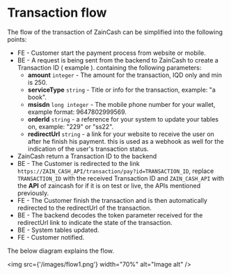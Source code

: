 # Transaction flow
The flow of the transaction of ZainCash can be simplified into the following points:

- FE - Customer start the payment process from website or mobile.
- BE - A request is being sent from the backend to ZainCash to create a Transaction ID ( example ). containing the following parameters:
    - <strong>amount</strong> `integer` - The amount for the transaction, IQD only and min is 250.
    - <strong>serviceType</strong> `string` - Title or info for the transaction, example: "a book".
    - <strong>msisdn</strong> `long integer` - The mobile phone number for your wallet, example format: 9647802999569.
    - <strong>orderId</strong> `string` - a reference for your system to update your tables on, example: "229" or "ss22".
    - <strong>redirectUrl</strong> `string` - a link for your website to receive the user on after he finish his payment. this is used as a webhook as well for the indication of the user's transaction status.
- ZainCash return a Transaction ID to the backend
- BE - The Customer is redirected to the link `https://ZAIN_CASH_API/transaction/pay?id=TRANSACTION_ID`, replace `TRANSACTION_ID` with the received Transaction ID and `ZAIN_CASH_API` with the <strong>API</strong> of zaincash for if it is on test or live, the APIs mentioned previously.
- FE - The Customer finish the transaction and is then automatically redirected to the redirectUrl of the transaction.
- BE - The backend decodes the token parameter received for the redirectUrl link to indicate the state of the transaction.
- BE - System tables updated.
- FE - Customer notified.

The below diagram explains the flow.

<img src={'/images/flow1.png'} width="70%"  alt="Image alt" />

